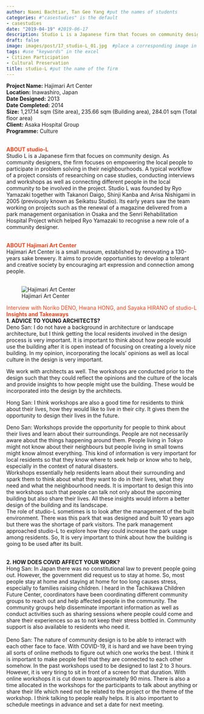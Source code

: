 ```yaml
---
author: Naomi Bachtiar, Tan Gee Yang #put the names of students
categories: #"casestudies" is the default 
- casestudies
date: "2019-04-19" #2019-06-17
description: Studio L is a Japanese firm that focues on community design that focuses on empowering the locals to participate in problem solving in their neighbourhoods. #brief description about the firm
draft: false
image: images/post/17_studio-L_01.jpg  #place a corresponding image in the "images" => "post"
tags: #use "keywords" in the excel
- Citizen Participation
- Cultural Preservation
title: studio-L #put the name of the firm
---
```


__Project Name:__ Hajimari Art Center <br>
__Location:__ Inawashiro, Japan <br>
__Date Designed:__ 2013 <br>
__Date Completed:__ 2014 <br>
__Size:__ 1,217.14 sqm (Site area), 235.66 sqm  (Building area), 284.01 sqm (Total floor area) <br>
__Client:__ Asaka Hospital Group <br>
__Programme:__ Culture
<br><br>

<span style="color:#E7451F">__ABOUT studio-L__</span><br>
Studio L is a Japanese firm that focues on community design. As community designers, the firm focuses on empowering the local people to participate in problem solving in their neighbourhoods. A typical workflow of a project consists of researching on case studies, conducting interviews and workshops as well as connecting different people in the local community to be involved in the project. Studio L was founded by Ryo Yamazaki together with Takanori Daigo, Shinji Kanba and Arisa Nishigami in 2005 (previously known as Seikatsu Studio). Its early years saw the team working on projects such as the renewal of a magazine delivered from a park management organisation in Osaka and the Senri Rehabilitation Hospital Project which helped Ryo Yamazaki to recognise a new role of a community designer. <br><br>

<span style="color:#E7451F">__ABOUT Hajimari Art Center__</span><br>
Hajimari Art Center is a small museum, established by renovating a 130-years sake brewery. It aims to provide opportunities to develop a tolerant and creative society by encouraging art expression and connection among people. <br><br>

<!-- Photo of the project -->

<!-- ![caption: name of the project](https://socialarchi.github.io/images/post/"name of the file") 
example below-->

![Hajimari Art Center](https://socialarchi.github.io/images/post/17_studio-L_01.jpg) 

<span style="color:#E7451F">Interview with Noriko DENO, Hwana HONG, and Sayaka HIRANO of studio-L</span><br>
<span style="color:#E7451F">__Insights and Takeaways__</span><br>
__1. ADVICE TO YOUNG ARCHITECTS?__<br>
Deno San: I do not have a background in architecture or landscape architecture, but I think getting the local residents involved in the design process is very important. It is important to think about how people would use the building after it is open instead of focusing on creating a lovely nice building. In my opinion, incorporating the locals’ opinions as well as local culture in the design is very important.

We work with architects as well. The workshops are conducted prior to the design such that they could reflect the opinions and the culture of the locals and provide insights to how people might use the building. These would be incorporated into the design by the architects.

Hong San: I think workshops are also a good time for residents to think about their lives, how they would like to live in their city. It gives them the opportunity to design their lives in the future. 

Deno San: Workshops provide the opportunity for people to think about their lives and learn about their surroundings. People are not necessarily aware about the things happening around them. People living in Tokyo might not know about their neighbours but people living in small towns might know almost everything. This kind of information is very important for local residents so that they know where to seek help or know who to help, especially in the context of natural disasters. <br>
Workshops essentially help residents learn about their surrounding and spark them to think about what they want to do in their lives, what they need and what the neighbourhood needs. It is important to design this into the workshops such that people can talk not only about the upcoming building but also share their lives. All these insights would inform a better design of the building and its landscape. <br>
The role of studio-L sometimes is to look after the management of the built environment. There was this park that was designed and built 10 years ago but there was the shortage of park visitors. The park management approached studio-L to explore how they could increase the park usage among residents. So, It is very important to think about how the building is going to be used after its built. <br><br>

__2. HOW DOES COVID AFFECT YOUR WORK?__<br>
Hong San: In Japan there was no constitutional law to prevent people going out. However, the government did request us to stay at home. So, most people stay at home and staying at home for too long causes stress, especially to families raising children. I heard in the Tachikawa Children Future Center, coordinators have been coordinating different community groups to reach out and help affected people in the community. The community groups help disseminate important information as well as conduct activities such as sharing sessions where people could come and share their experiences so as to not keep their stress bottled in. Community support is also available to residents who need it. <br><br>
Deno San: The nature of community design is to be able to interact with each other face to face. With COVID-19, it is hard and we have been trying all sorts of online methods to figure out which one works the best. I think it is important to make people feel that they are connected to each other somehow. In the past workshops used to be designed to last 2 to 3 hours. However, it is very tiring to sit in front of a screen for that duration. With online workshops it is cut down to approximately 90 mins. There is also a time allocated in the workshops for the participants to talk about anything or share their life which need not be related to the project or the theme of the workshop. I think talking to people really helps. It is also important to schedule meetings in advance and set a date for next meeting. <br><br>

<!--
__3. BOOKS TO RECOMMEND?__<br>
- <br><br>
<span style="color:#E7451F">__Interview Transcript__</span><br>
__Q1: -__<br>
- <br><br>
-->
